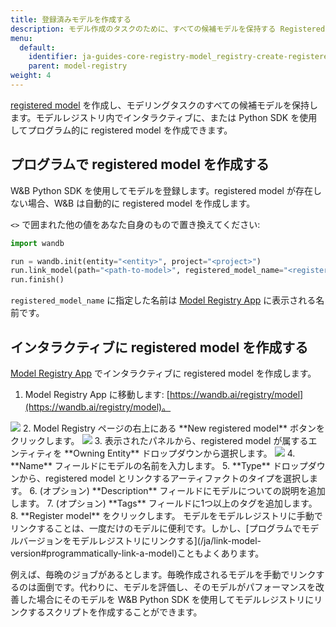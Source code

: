 ```yaml
---
title: 登録済みモデルを作成する
description: モデル作成のタスクのために、すべての候補モデルを保持する Registered Model を作成します。
menu:
  default:
    identifier: ja-guides-core-registry-model_registry-create-registered-model
    parent: model-registry
weight: 4
---
```


[registered model](/ja/./model-management-concepts#registered-model) を作成し、モデリングタスクのすべての候補モデルを保持します。モデルレジストリ内でインタラクティブに、または Python SDK を使用してプログラム的に registered model を作成できます。

## プログラムで registered model を作成する

W&B Python SDK を使用してモデルを登録します。registered model が存在しない場合、W&B は自動的に registered model を作成します。

`<>` で囲まれた他の値をあなた自身のもので置き換えてください:

```python
import wandb

run = wandb.init(entity="<entity>", project="<project>")
run.link_model(path="<path-to-model>", registered_model_name="<registered-model-name>")
run.finish()
```

`registered_model_name` に指定した名前は [Model Registry App](https://wandb.ai/registry/model) に表示される名前です。

## インタラクティブに registered model を作成する

[Model Registry App](https://wandb.ai/registry/model) でインタラクティブに registered model を作成します。

1. Model Registry App に移動します: [https://wandb.ai/registry/model](https://wandb.ai/registry/model)。
<Frame>
    <img src="/images/models/create_registered_model_1.png"  />
</Frame>
2. Model Registry ページの右上にある **New registered model** ボタンをクリックします。
<Frame>
    <img src="/images/models/create_registered_model_model_reg_app.png"  />
</Frame>
3. 表示されたパネルから、registered model が属するエンティティを **Owning Entity** ドロップダウンから選択します。
<Frame>
    <img src="/images/models/create_registered_model_3.png"  />
</Frame>
4. **Name** フィールドにモデルの名前を入力します。 
5. **Type** ドロップダウンから、registered model とリンクするアーティファクトのタイプを選択します。
6. (オプション) **Description** フィールドにモデルについての説明を追加します。
7. (オプション) **Tags** フィールドに1つ以上のタグを追加します。
8. **Register model** をクリックします。

<Note>
モデルをモデルレジストリに手動でリンクすることは、一度だけのモデルに便利です。しかし、[プログラムでモデルバージョンをモデルレジストリにリンクする](/ja/link-model-version#programmatically-link-a-model)こともよくあります。

例えば、毎晩のジョブがあるとします。毎晩作成されるモデルを手動でリンクするのは面倒です。代わりに、モデルを評価し、そのモデルがパフォーマンスを改善した場合にそのモデルを W&B Python SDK を使用してモデルレジストリにリンクするスクリプトを作成することができます。
</Note>